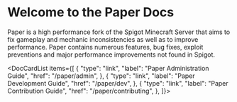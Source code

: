 
# Welcome to the Paper Docs

Paper is a high performance fork of the Spigot Minecraft Server that aims to fix gameplay and
mechanic inconsistencies as well as to improve performance. Paper contains numerous features, bug
fixes, exploit preventions and major performance improvements not found in Spigot.

<DocCardList items={[
  {
    "type": "link",
    "label": "Paper Administration Guide",
    "href": "/paper/admin",
  },
  {
    "type": "link",
    "label": "Paper Development Guide",
    "href": "/paper/dev",
  },
  {
    "type": "link",
    "label": "Paper Contribution Guide",
    "href": "/paper/contributing",
  },
]}></DocCardList>
